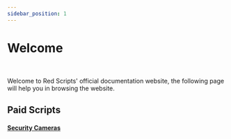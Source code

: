 ```yaml
---
sidebar_position: 1
---
```


# Welcome
<ButtonFlex><WIPButton /></ButtonFlex>
<br/>

Welcome to Red Scripts' official documentation website, the following page will help you in browsing the website.
<SplitLine />

## Paid Scripts

#### [Security Cameras](./paid/Legacy/SecurityCameras/)

